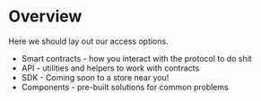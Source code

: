 ---
---

# Overview

Here we should lay out our access options.

- Smart contracts - how you interact with the protocol to do shit
- API - utilities and helpers to work with contracts
- SDK - Coming soon to a store near you!
- Components - pre-built solutions for common problems